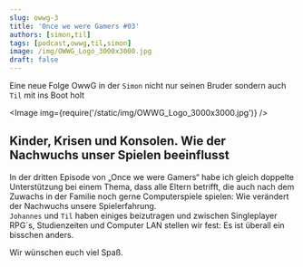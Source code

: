 ```yaml
---
slug: owwg-3
title: 'Once we were Gamers #03'
authors: [simon,til]
tags: [podcast,owwg,til,simon]
image: /img/OWWG_Logo_3000x3000.jpg
draft: false
---
```



Eine neue Folge OwwG in der `Simon` nicht nur seinen Bruder sondern auch `Til` mit ins Boot holt

<Image img={require('/static/img/OWWG_Logo_3000x3000.jpg')} />

<!--truncate-->

## Kinder, Krisen und Konsolen. Wie der Nachwuchs unser Spielen beeinflusst

In der dritten Episode von „Once we were Gamers“ habe ich gleich doppelte Unterstützung bei einem Thema, dass alle Eltern betrifft, die auch nach dem Zuwachs in der Familie noch gerne Computerspiele spielen: Wie verändert der Nachwuchs unsere Spielerfahrung.  
`Johannes` und `Til` haben einiges beizutragen und zwischen Singleplayer RPG´s, Studienzeiten und Computer LAN stellen wir fest: Es ist überall ein bisschen anders. 

Wir wünschen euch viel Spaß.

<ReactPlayer
    width="100%"
    height="auto"
    controls
    url='https://m10z.picnotes.de/OwwG/OwwG_3_KinderKrisenKonsolen.mp3'
/>
